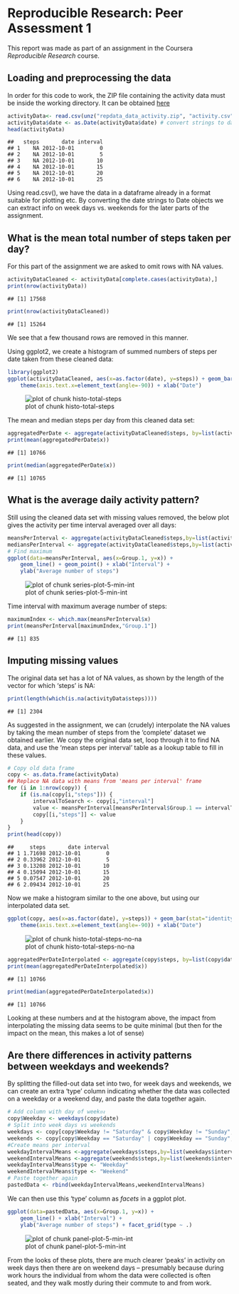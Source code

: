 Reproducible Research: Peer Assessment 1
========================================================

This report was made as part of an assignment in the Coursera *Reproducible Research* course.

## Loading and preprocessing the data
In order for this code to work, the ZIP file containing the activity data must be inside the working directory.
It can be obtained [here](https://d396qusza40orc.cloudfront.net/repdata%2Fdata%2Factivity.zip)


```r
activityData<- read.csv(unz("repdata_data_activity.zip", "activity.csv"))
activityData$date <- as.Date(activityData$date) # convert strings to date objects
head(activityData)
```

```
##   steps       date interval
## 1    NA 2012-10-01        0
## 2    NA 2012-10-01        5
## 3    NA 2012-10-01       10
## 4    NA 2012-10-01       15
## 5    NA 2012-10-01       20
## 6    NA 2012-10-01       25
```

Using read.csv(), we have the data in a dataframe already in a format suitable for plotting etc. By converting the date strings
to Date objects we can extract info on week days vs. weekends for the later parts of the assignment.

## What is the mean total number of steps taken per day?

For this part of the assignment we are asked to omit rows with NA values.

```r
activityDataCleaned <- activityData[complete.cases(activityData),]
print(nrow(activityData))
```

```
## [1] 17568
```

```r
print(nrow(activityDataCleaned))
```

```
## [1] 15264
```
We see that a few thousand rows are removed in this manner.

Using ggplot2, we create a histogram of summed numbers of steps per date taken from these cleaned data:



```r
library(ggplot2)
ggplot(activityDataCleaned, aes(x=as.factor(date), y=steps)) + geom_bar(stat="identity")  +
    theme(axis.text.x=element_text(angle=-90)) + xlab("Date")
```

![plot of chunk histo-total-steps](figure/histo-total-steps.png)

The mean and median steps per day from this cleaned data set:

```r
aggregatedPerDate <- aggregate(activityDataCleaned$steps, by=list(activityDataCleaned$date), FUN=sum)
print(mean(aggregatedPerDate$x))
```

```
## [1] 10766
```

```r
print(median(aggregatedPerDate$x))
```

```
## [1] 10765
```

## What is the average daily activity pattern?

Still using the cleaned data set with missing values removed, the below plot gives the activity per time interval averaged over all days:


```r
meansPerInterval <- aggregate(activityDataCleaned$steps,by=list(activityDataCleaned$interval), FUN=mean)
mediansPerInterval <- aggregate(activityDataCleaned$steps,by=list(activityDataCleaned$interval), FUN=median)
# Find maximum
ggplot(data=meansPerInterval, aes(x=Group.1, y=x)) + 
    geom_line() + geom_point() + xlab("Interval") +
    ylab("Average number of steps")
```

![plot of chunk series-plot-5-min-int](figure/series-plot-5-min-int.png) 

Time interval with maximum average number of steps:

```r
maximumIndex <- which.max(meansPerInterval$x)
print(meansPerInterval[maximumIndex,"Group.1"])
```

```
## [1] 835
```

## Imputing missing values

The original data set has a lot of NA values, as shown by the length of the vector for which 'steps' is NA:

```r
print(length(which(is.na(activityData$steps))))
```

```
## [1] 2304
```


As suggested in the assignment, we can (crudely) interpolate the NA values by taking the mean number of steps from the 'complete' dataset we obtained earlier. We copy the original data set, loop through it to find NA data, and use the 'mean steps per interval' table as a lookup table to fill in these values.


```r
# Copy old data frame
copy <- as.data.frame(activityData)
## Replace NA data with means from 'means per interval' frame
for (i in 1:nrow(copy)) {
    if (is.na(copy[i,"steps"])) {
        intervalToSearch <- copy[i,"interval"]
        value <- meansPerInterval[meansPerInterval$Group.1 == intervalToSearch, "x"]
        copy[[i,"steps"]] <- value
    }        
}
print(head(copy))
```

```
##     steps       date interval
## 1 1.71698 2012-10-01        0
## 2 0.33962 2012-10-01        5
## 3 0.13208 2012-10-01       10
## 4 0.15094 2012-10-01       15
## 5 0.07547 2012-10-01       20
## 6 2.09434 2012-10-01       25
```

Now we make a histogram similar to the one above, but using our interpolated data set.

```r
ggplot(copy, aes(x=as.factor(date), y=steps)) + geom_bar(stat="identity")  +
    theme(axis.text.x=element_text(angle=-90)) + xlab("Date")
```

![plot of chunk histo-total-steps-no-na](figure/histo-total-steps-no-na.png) 


```r
aggregatedPerDateInterpolated <- aggregate(copy$steps, by=list(copy$date), FUN=sum)
print(mean(aggregatedPerDateInterpolated$x))
```

```
## [1] 10766
```

```r
print(median(aggregatedPerDateInterpolated$x))
```

```
## [1] 10766
```

Looking at these numbers and at the histogram above, the impact from interpolating the missing data seems to be quite minimal (but then for the impact on the mean, this makes a lot of sense)

## Are there differences in activity patterns between weekdays and weekends?

By splitting the filled-out data set into two, for week days and weekends, we can create an extra 'type' column indicating whether the data was collected on a weekday or a weekend day, and paste the data together again.


```r
# Add column with day of weekยง
copy$Weekday <- weekdays(copy$date)
# Split into week days vs weekends
weekdays <- copy[copy$Weekday != "Saturday" & copy$Weekday != "Sunday",]
weekends <- copy[copy$Weekday == "Saturday" | copy$Weekday == "Sunday",]
#Create means per interval
weekdayIntervalMeans <-aggregate(weekdays$steps,by=list(weekdays$interval), FUN=mean)
weekendIntervalMeans <-aggregate(weekends$steps,by=list(weekends$interval), FUN=mean)
weekdayIntervalMeans$type <- "Weekday"
weekendIntervalMeans$type <- "Weekend"
# Paste together again
pastedData <- rbind(weekdayIntervalMeans,weekendIntervalMeans)
```

We can then use this 'type' column as *facets* in a ggplot plot.


```r
ggplot(data=pastedData, aes(x=Group.1, y=x)) + 
    geom_line() + xlab("Interval") +
    ylab("Average number of steps") + facet_grid(type ~ .)
```

![plot of chunk panel-plot-5-min-int](figure/panel-plot-5-min-int.png) 

From the looks of these plots, there are much clearer 'peaks' in activity on week days then there are on weekend days -- presumably because during work hours the individual from whom the data were collected is often seated, and they walk mostly during their commute to and from work.
